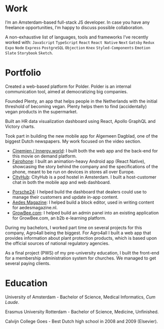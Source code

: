 
<Layout>
<SEO title="Work" />
<MDXWrapper>

# Work

I’m an Amsterdam-based full-stack JS developer. In case you have any freelance opportunities, I’m happy to discuss possible collaboration.

A non-exhaustive list of languages, tools and frameworks I’ve recently worked with: `JavaScript` `TypeScript` `React` `React Native` `Next` `Gatsby` `Redux` `Expo` `Node` `Express` `PostgreSQL` `Objection` `Knex` `Styled-Components` `Emotion` `Slate` `Storybook` `Sketch`.

# Portfolio

<WorkEntry name="Polder" href="https://polder.app/about" date="May 2018 - Now" >

Created a web-based platform for Polder. Polder is an internal communication tool, aimed at democratizing big companies.

</WorkEntry>

<WorkEntry name="Plenty" href="http://onelink.to/qy8s2q" date="Aug 2018 - Now" >

Founded Plenty, an app that helps people in the Netherlands with the initial threshold of becoming vegan. Plenty helps them to find (accidentally) vegan products in the supermarket.

</WorkEntry>

<WorkEntry name="Shleep" href="https://shleep.com" date="Apr 2019 - Jun 2019" >

Built an HR data visualization dashboard using React, Apollo GraphQL and Victory charts.

</WorkEntry>

<WorkEntry name="De Persgroep" href="https://www.ad.nl/home/maak-kennis-met-onze-nieuwe-app-vier-apps-in-een~ac63d7b2/" date="Oct 2017 - Jul 2018" >

Took part in building the new mobile app for Algemeen Dagblad, one of the biggest Dutch newspapers. My work focused on the video section.

</WorkEntry>

<WorkEntry name="Festina" href="https://festina.amsterdam" date="May 2017 - Sep 2017" >

* [Cinemien / Innergy.world](https://innergy.world): I built both the web app and the back-end for this movie on demand platform.
* [Fairphone](https://fairphone.com): I built an animation-heavy Android app (React Native), showcasing the story behind the company and the specifications of the phone, meant to be run on devices in stores all over Europe.
* [CityHub](https://cityhub.com): CityHub is a pod hostel in Amsterdam. I built a host-customer chat in both the mobile app and web dashboard.

</WorkEntry>

<WorkEntry name="Label A" href="https://labela.nl" date="Nov 2016 - May 2017" >

* [Porsche24](https://www.porsche.com/netherlands/nl/motorsportandevents/porsche24/): I helped build the dashboard that dealers could use to manage their customers and update in-app content.
* [Aedes Magazine](https://www.aedesmagazine.nl): I helped build a block editor, used in writing content for aedesmagazine.nl.
* [GrowBee.com](https://growbee.com): I helped build an admin panel into an existing application for GrowBee.com, an b2b e-learning platform.

</WorkEntry>

<WorkEntry name="Profects" href="https://profects.com" date="2012-2016" >

During my bachelors, I worked part time on several projects for this company, Agro4all being the biggest. For Agro4all I built a web app that provides information about plant protection products, which is based upon the official sources of national regulatory agencies.

</WorkEntry>

<WorkEntry name="Skribi" href="https://skribi.nl" date="2010" >

As a final project (PWS) of my pre-university education, I built the front-end for a membership administration system for churches. We managed to get several paying clients.

</WorkEntry>

# Education

<WorkEntry name="UvA" href="https://www.uva.nl/programmas/bachelors/medische-informatiekunde/medische-informatiekunde.html" date="2013-2016" >

University of Amsterdam - Bachelor of Science, Medical Informatics, _Cum Laude_.

</WorkEntry>

<WorkEntry name="EUR" href="https://www.eur.nl/bachelor/geneeskunde" date="2010-2013" >

Erasmus University Rotterdam - Bachelor of Science, Medicine, Unfinished.

</WorkEntry>

<WorkEntry name="Calvijn College" href="https://www.calvijncollege.nl" date="2003-2010" >

Calvijn College Goes - Best Dutch high school in 2008 and 2009 (Elsevier).

</WorkEntry>

</MDXWrapper>
</Layout>